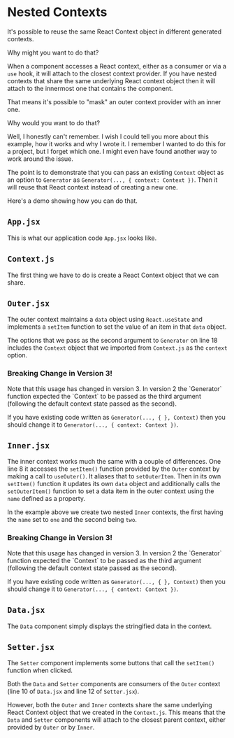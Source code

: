 
# Nested Contexts

It's possible to reuse the same React Context object in different generated
contexts.

Why might you want to do that?

When a component accesses a React context, either as a consumer or via a
`use` hook, it will attach to the closest context provider.  If you have
nested contexts that share the same underlying React context object then it
will attach to the innermost one that contains the component.

That means it's possible to "mask" an outer context provider with an inner
one.

Why would you want to do that?

Well, I honestly can't remember.  I wish I could tell you more about this
example, how it works and why I wrote it.  I remember I wanted to do this for
a project, but I forget which one.  I might even have found another way to
work around the issue.

The point is to demonstrate that you can pass an existing `Context` object
as an option to `Generator` as `Generator(..., { context: Context })`.
Then it will reuse that React context instead of creating a new one.

Here's a demo showing how you can do that.

<App/>

## `App.jsx`

This is what our application code `App.jsx` looks like.

<Source
  code={AppSrc}
  caption="App.jsx"
  expand
/>

## `Context.js`

The first thing we have to do is create a React Context object that we can
share.

<Source
  code={ContextSrc}
  caption="Context.js"
  expand
/>

## `Outer.jsx`

The outer context maintains a `data` object using `React.useState` and
implements a `setItem` function to set the value of an item in that `data`
object.

The options that we pass as the second argument to `Generator` on line 18
includes the `Context` object that we imported from `Context.js` as the
`context` option.

<Source
  code={OuterSrc}
  caption="Outer.jsx"
  highlightLines="18"
  expand
/>

<div className="warning alert border mar-t-4">
  <h3>Breaking Change in Version 3!</h3>
  Note that this usage has changed in version 3.  In version 2 the `Generator`
  function expected the `Context` to be passed as the third argument (following
  the default context state passed as the second).

  If you have existing code written as `Generator(..., { }, Context)` then you
  should change it to `Generator(..., { context: Context })`.

</div>

## `Inner.jsx`

The inner context works much the same with a couple of differences. One line
8 it accesses the `setItem()` function provided by the `Outer` context by
making a call to `useOuter()`. It aliases that to `setOuterItem`. Then in
its own `setItem()` function it updates its own `data` object and
additionally calls the `setOuterItem()` function to set a data item in the
outer context using the `name` defined as a property.

In the example above we create two nested `Inner` contexts, the first having
the `name` set to `one` and the second being `two`.

<Source
  code={InnerSrc}
  caption="Inner.jsx"
  highlightLines="9"
  expand
/>

<div className="warning alert border mar-t-4">
  <h3>Breaking Change in Version 3!</h3>
  Note that this usage has changed in version 3.  In version 2 the `Generator`
  function expected the `Context` to be passed as the third argument (following
  the default context state passed as the second).

  If you have existing code written as `Generator(..., { }, Context)` then you
  should change it to `Generator(..., { context: Context })`.
</div>

## `Data.jsx`

The `Data` component simply displays the stringified data in the context.

<Source
  code={DataSrc}
  caption="Data.jsx"
  expand
/>

## `Setter.jsx`

The `Setter` component implements some buttons that call the `setItem()`
function when clicked.

<Source
  code={SetterSrc}
  caption="Setter.jsx"
  expand
/>


Both the `Data` and `Setter` components are consumers of the `Outer` context
(line 10 of `Data.jsx` and line 12 of `Setter.jsx`).

However, both the `Outer` and `Inner` contexts share the same underlying
React Context object that we created in the `Context.js`. This means that the
`Data` and `Setter` components will attach to the closest parent context,
either provided by `Outer` or by `Inner`.

